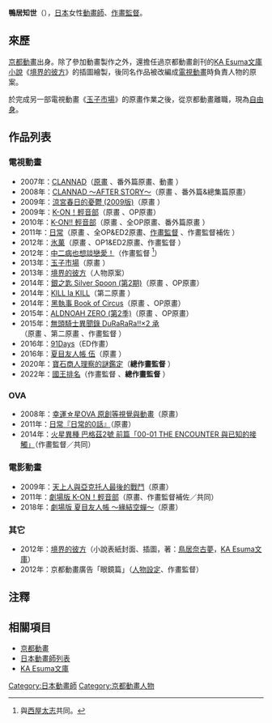 {{multiple issues|
{{blpunsourced|time=2016-08-11T14:14:57+00:00}}
{{Notability Unreferenced|time=2016-08-11T14:14:57+00:00}}
{{Primarysources|time=2016-08-11T14:14:57+00:00}}
}}
{{noteTA|G1=Anime}}
{{japanese|japanese=鴨居 知世|kana=かもい ともよ|romaji=Kamoi Tomoyo}}
'''鴨居知世'''（{{lang-ja|鴨居 知世}}{{bd||||}}），[[日本|日本]]女性[[動畫師|動畫師]]、[[作畫監督|作畫監督]]。

== 來歷 ==
[[京都動畫|京都動畫]]出身。除了參加動畫製作之外，還擔任過京都動畫創刊的[[KA_Esuma文庫|KA Esuma文庫小說]]《[[境界的彼方|境界的彼方]]》的插圖繪製，後同名作品被改編成[[電視動畫|電視動畫]]時負責人物的原案。

於完成另一部電視動畫《[[玉子市場|玉子市場]]》的原畫作業之後，從京都動畫離職，現為[[自由職業|自由身]]。

== 作品列表 ==
=== 電視動畫 ===
* 2007年：[[CLANNAD|CLANNAD]]（[[原畫|原畫]]<!--第3、7、12、17、22話-->、番外篇原畫、動畫<!--第1話-->）
* 2008年：[[CLANNAD|CLANNAD ～AFTER STORY～]]（原畫<!--第4、6、11、16、18話-->、番外篇&總集篇原畫）
* 2009年：[[涼宮春日的憂鬱#2009年版本|涼宮春日的憂鬱 (2009版)]]（原畫<!--第1、4、10、13話-->）
* 2009年：[[K-ON！輕音部|K-ON！輕音部]]（原畫<!--第10話-->、OP原畫）
* 2010年：[[K-ON！輕音部|K-ON!! 輕音部]]（原畫<!--第4、10、16、22、24話-->、全OP原畫、番外篇原畫<!--全3話-->）
* 2011年：[[日常|日常]]（原畫<!--第2話-->、全OP&ED2原畫、[[作畫監督|作畫監督]]<!--第13、23話-->、作畫監督補佐<!--第11話-->）
* 2012年：[[古籍研究社系列|氷菓]]（原畫<!--第5、6、11.5話-->、OP1&ED2原畫、作畫監督<!--第20話-->）
* 2012年：[[中二病也想談戀愛！|中二病也想談戀愛！]]（作畫監督<!--第8話--><ref>與[[西屋太志|西屋太志]]共同。</ref>）
* 2013年：[[玉子市場|玉子市場]]（原畫<!--第1、2、8話-->）　
* 2013年：[[境界的彼方|境界的彼方]]（人物原案）
* 2014年：[[銀之匙_Silver_Spoon|銀之匙 Silver Spoon (第2期)]]（原畫<!--第3、6話-->、OP原畫）
* 2014年：[[KILL_la_KILL|KILL la KILL]]（第二原畫<!--第23話-->）
* 2014年：[[黑執事|黑執事 Book of Circus]]（原畫<!--第4話-->、OP原畫）
* 2015年：[[ALDNOAH.ZERO|ALDNOAH ZERO (第2季)]]（原畫<!--第17話-->、OP原畫）
* 2015年：[[無頭騎士異聞錄_DuRaRaRa!!|無頭騎士異聞錄 DuRaRaRa!!×2 承]]（原畫<!--第2話-->、第二原畫<!--第4話-->、作畫監督<!--第1、3話-->）
* 2016年：[[91Days|91Days]]（ED作畫）
* 2016年：[[夏目友人帳|夏目友人帳 伍]]（原畫<!--第1話-->）
* 2020年：[[寶石商人理察的謎鑑定|寶石商人理察的謎鑑定]]（'''總作畫監督'''<!--第3話-->）
* 2022年：[[國王排名|國王排名]]（作畫監督<!--第15話-->、'''總作畫監督'''<!--第15話-->）

=== OVA ===
* 2008年：[[幸運☆星#OVA|幸運☆星OVA 原創等視覺與動畫]]（原畫）
* 2011年：[[日常#OVA|日常『日常的0話』]]（原畫）
* 2014年：[[火星異種#動畫|火星異種 巴格茲2號 前篇「00-01 THE ENCOUNTER 與已知的接觸」]]（作畫監督／共同）

=== 電影動畫 ===
* 2009年：[[仰望天空的少女瞳中的世界#劇場版|天上人與亞克托人最後的戰鬥]]（原畫）
* 2011年：[[K-ON!_(電影)|劇場版 K-ON！輕音部]]（原畫、作畫監督補佐／共同）
* 2018年：[[夏目友人帳|劇場版 夏目友人帳 ～緣結空蟬～]]（原畫）

=== 其它 ===
* 2012年：[[境界的彼方|境界的彼方]]（小說表紙封面、插圖，著：[[鳥居奈古夢|鳥居奈古夢]]，[[KA_Esuma文庫|KA Esuma文庫]]）
* 2012年：京都動畫廣告「眼鏡篇」（[[人物設計|人物設定]]、作畫監督）

== 注釋 ==
{{reflist}}

== 相關項目 ==
* [[京都動畫|京都動畫]]
* [[日本動畫師列表|日本動畫師列表]]
* [[KA_Esuma文庫|KA Esuma文庫]]

{{DEFAULTSORT:Komoi Tomoyo}}
[[Category:日本動畫師|Category:日本動畫師]]
[[Category:京都動畫人物|Category:京都動畫人物]]